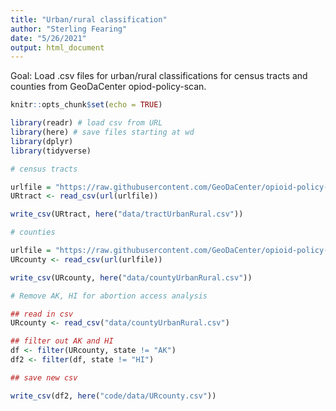 ```yaml
---
title: "Urban/rural classification"
author: "Sterling Fearing"
date: "5/26/2021"
output: html_document
---
```

Goal: Load .csv files for urban/rural classifications for census tracts and counties from GeoDaCenter opiod-policy-scan. 

```r
knitr::opts_chunk$set(echo = TRUE)
```

```r
library(readr) # load csv from URL
library(here) # save files starting at wd
library(dplyr)
library(tidyverse)
```

```r
# census tracts 

urlfile = "https://raw.githubusercontent.com/GeoDaCenter/opioid-policy-scan/master/data_final/HS02_RUCA_T.csv"
URtract <- read_csv(url(urlfile))

write_csv(URtract, here("data/tractUrbanRural.csv"))

```

```r
# counties

urlfile = "https://raw.githubusercontent.com/GeoDaCenter/opioid-policy-scan/master/data_final/HS02_C.csv"
URcounty <- read_csv(url(urlfile))

write_csv(URcounty, here("data/countyUrbanRural.csv"))

```

```r
# Remove AK, HI for abortion access analysis

## read in csv
URcounty <- read_csv("data/countyUrbanRural.csv")

## filter out AK and HI
df <- filter(URcounty, state != "AK")
df2 <- filter(df, state != "HI")

## save new csv

write_csv(df2, here("code/data/URcounty.csv"))
  

```

